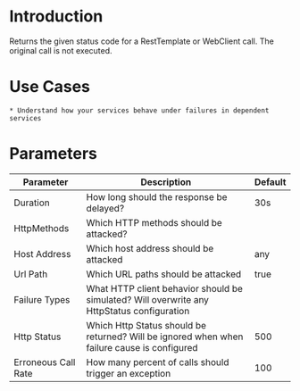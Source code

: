# Introduction

Returns the given status code for a RestTemplate or WebClient call. The original call is not executed.


# Use Cases

    * Understand how your services behave under failures in dependent services


# Parameters

| Parameter           | Description                                                                                 | Default |
|---------------------|---------------------------------------------------------------------------------------------|---------|
| Duration            | How long should the response be delayed?                                                    | 30s     |
| HttpMethods         | Which HTTP methods should be attacked?                                                      |         |
| Host Address        | Which host address should be attacked                                                       | any     |
| Url Path            | Which URL paths should be attacked                                                          | true    |
| Failure Types       | What HTTP client behavior should be simulated? Will overwrite any HttpStatus configuration  |         |
| Http Status         | Which Http Status should be returned? Will be ignored when when failure cause is configured | 500     |
| Erroneous Call Rate | How many percent of calls should trigger an exception                                       | 100     |